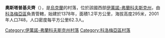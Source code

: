 {{coord|48|35|26|N|25|16|50|E|scale:30000|display=title}}

'''奧斯塔普基夫齊'''（{{lang-uk|Остапківці}}），是[[烏克蘭|烏克蘭]]的村落，位於該國西部[[伊萬諾-弗蘭科夫斯克州|伊萬諾-弗蘭科夫斯克州]]，由[[科洛梅亞區|科洛梅亞區]]負責管轄，始建於1378年，面積1.2平方公里，海拔高度295米，2001年人口748，人口密度每平方公里62.3人。

{{DEFAULTSORT:Остапківці}}
[[Category:伊萬諾-弗蘭科夫斯克州村落|Category:伊萬諾-弗蘭科夫斯克州村落]]
[[Category:科洛梅亞區村落|Category:科洛梅亞區村落]]


{{IvanoFrankivsk-geo-stub}}